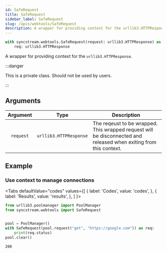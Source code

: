 ```yaml
---
id: SafeRequest
title: SafeRequest
sidebar_label: SafeRequest
slug: /apis/webtools/SafeRequest
description: A wrapper for providing context for the urllib3.HTTPResponse.
---
```




<APITopBar
  type="class"
  isPrivate={true}
  isContext={true}
  source="webtools.SafeRequest"
/>

```python
with syncstream.webtools.SafeRequest(request: urllib3.HTTPResponse) as req:
    req: urllib3.HTTPResponse
```

A wrapper for providing context for the `urllib3.HTTPResponse`.

:::danger

This is a private class. Should not be used by users.

:::

## Arguments

| Argument  |          Type          | <center>Description</center>                                                                                      |
| :-------: | :--------------------: | :---------------------------------------------------------------------------------------------------------------- |
| `request` | `urllib3.HTTPResponse` | The reqeust to be wrapped. This wrapped request will be disconnected and released when exiting from this context. |

## Example

### <IconObjType type="term"/> Use context to manage connections

<Tabs
  defaultValue="codes"
  values={[
    { label: 'Codes', value: 'codes', },
    { label: 'Results', value: 'results', },
  ]
}>

<TabItem value="codes">

```python
from urllib3.poolmanager import PoolManager
from syncstream.webtools import SafeRequest


pool = PoolManager()
with SafeRequest(pool.request("get", "https://google.com")) as req:
    print(req.status)
pool.clear()
```

</TabItem>

<TabItem value="results">

```shell
200
```

</TabItem>
</Tabs>
